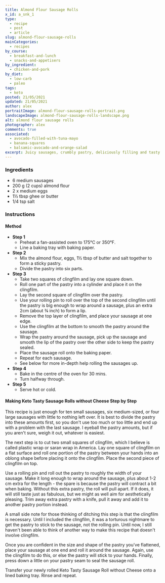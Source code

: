 ```yaml
---
title: Almond Flour Sausage Rolls
x_id: a_snk_1
type:
  - recipe
  - post
  - article
slug: almond-flour-sausage-rolls
mainCategories: 
  - recipes
by_course:
  - breakfast-and-lunch
  - snacks-and-appetisers
by_ingredient:
  - chicken-and-pork
by_diet:
  - low-carb
  - paleo
tags: 
  - keto
posted: 21/05/2021
updated: 21/05/2021
author: alex
portraitImage: almond-flour-sausage-rolls-portrait.png
landscapeImage: almond-flour-sausage-rolls-landscape.png
alt: almond flour sausage rolls
photographer: alex
comments: true
associated: 
  - avocado-filled-with-tuna-mayo
  - banana-squares
  - balsamic-avocado-and-orange-salad
excerpt: Juicy sausages, crumbly pastry, deliciously filling and tasty. Comfort food for a low-carb diet, suitable for paleo.
---
```


<Ingredients>

### Ingredients
    
  - 6 medium sausages
  - 200 g (2 cups) almond flour
  - 2 x medium eggs
  - 1½ tbsp ghee or butter
  - 1/4 tsp salt

</Ingredients>

<Instructions>

### Instructions

#### Method

  - **Step 1**
    - Preheat a fan-assisted oven to 175°C or 350°F.
    - Line a baking tray with baking paper.
  - **Step 2**
    - Mix the almond flour, eggs, 1½ tbsp of butter and salt together to form a sticky pastry.
    - Divide the pastry into six parts.
  - **Step 3**
    - Take two squares of clingfilm and lay one square down.
    - Roll one part of the pastry into a cylinder and place it on the clingfilm.
    - Lay the second square of clingfilm over the pastry.
    - Use your rolling pin to roll over the top of the second clingfilm until the pastry is big enough to wrap around a sausage, plus an extra 2cm (about ¾ inch) to form a lip.
    - Remove the top layer of clingfilm, and place your sausage at one edge.
    - Use the clingfilm at the bottom to smooth the pastry around the sausage.
    - Wrap the pastry around the sausage, pick up the sausage and smooth the lip of the pastry over the other side to keep the pastry sealed.
    - Place the sausage roll onto the baking paper.
    - Repeat for each sausage.
    - See below for more in-depth help rolling the sausages up.
  - **Step 4**
    - Bake in the centre of the oven for 30 mins. 
    - Turn halfway through.
  - **Step 5**
    - Serve hot or cold.

</Instructions>

<RecipeBody>

#### Making Keto Tasty Sausage Rolls without Cheese Step by Step

This recipe is just enough for ten small sausages, six medium-sized, or four large sausages with little to nothing left over. It is best to divide the pastry into these amounts first, so you don't use too much or too little and end up with a problem with the last sausage. I eyeball the pastry amounts, but if you aren't sure, weigh it out, whatever is easiest.

The next step is to cut two small squares of clingfilm, which I believe is called plastic wrap or saran wrap in America. Lay one square of clingfilm on a flat surface and roll one portion of the pastry between your hands into an oblong shape before placing it onto the clingfilm. Place the second piece of clingfilm on top.

Use a rolling pin and roll out the pastry to roughly the width of your sausage. Make it long enough to wrap around the sausage, plus about 1-2 cm extra for the length - the spare is because the pastry will contract a bit when baking. Without this extra pastry, the roll will pull apart. If it does, it will still taste just as fabulous, but we might as well aim for aesthetically pleasing. Trim away extra pastry with a knife, pull it away and add it to another pastry portion instead.

A small side note for those thinking of ditching this step is that the clingfilm is necessary. Until I included the clingfilm, it was a torturous nightmare to get the pastry to stick to the sausage, not the rolling pin. Until now, I still haven't been able to think of another way to make this recipe that doesn't involve clingfilm. 

Once you are confident in the size and shape of the pastry you've flattened, place your sausage at one end and roll it around the sausage. Again, use the clingfilm to do this, or else the pastry will stick to your hands. Finally, press down a little on your pastry seam to seal the sausage roll.

Transfer your newly rolled Keto Tasty Sausage Roll without Cheese onto a lined baking tray. Rinse and repeat. 

</RecipeBody>



